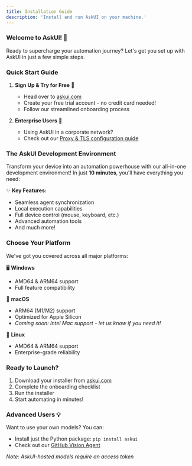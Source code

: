 ```yaml
---
title: Installation Guide
description: 'Install and run AskUI on your machine.'
---
```


### **Welcome to AskUI! 🚀**

Ready to supercharge your automation journey? Let's get you set up with AskUI in just a few simple steps.

### **Quick Start Guide**

1. **Sign Up & Try for Free** 🎁
   - Head over to [askui.com](https://askui.com)
   - Create your free trial account - no credit card needed!
   - Follow our streamlined onboarding process

2. **Enterprise Users** 🏢
   - Using AskUI in a corporate network?
   - Check out our [Proxy & TLS configuration guide](/introduction/06-integrations/07-proxy)

### **The AskUI Development Environment**

Transform your device into an automation powerhouse with our all-in-one development environment! In just **10 minutes**, you'll have everything you need:

✨ **Key Features:**
- Seamless agent synchronization
- Local execution capabilities  
- Full device control (mouse, keyboard, etc.)
- Advanced automation tools
- And much more!

### **Choose Your Platform**

We've got you covered across all major platforms:

🖥️ **Windows**
- AMD64 & ARM64 support
- Full feature compatibility

🍎 **macOS** 
- ARM64 (M1/M2) support
- Optimized for Apple Silicon
- *Coming soon: Intel Mac support - let us know if you need it!*

🐧 **Linux**
- AMD64 & ARM64 support
- Enterprise-grade reliability

### **Ready to Launch?**

1. Download your installer from [askui.com](https://askui.com)
2. Complete the onboarding checklist
3. Run the installer
4. Start automating in minutes!

### **Advanced Users** 💡

Want to use your own models? You can:
- Install just the Python package: `pip install askui`
- Check out our [GitHub Vision Agent](https://github.com/askui/vision-agent)

*Note: AskUI-hosted models require an access token*